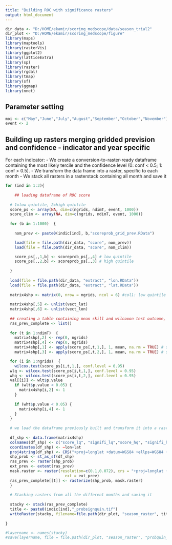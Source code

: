 ```yaml
---
title: "Building ROC with significance rasters"
output: html_document
---
```


```r
dir_data <- "D:/HOME/ekamir/scoring_medscope/data/season_trial2" 
dir_plot <- "D:/HOME/ekamir/scoring_medscope/figure" 
library(maps)
library(maptools)
library(rasterVis)
library(ggplot2)
library(latticeExtra)
library(sp)
library(raster)
library(rgdal)
library(tmap)
library(sf)
library(ggmap)
library(nnet)

```

## Parameter setting 

```r

moi <- c("May","June","July","August","September","October","November")
event <- 2

```
## Building up rasters merging gridded prevision and confidence - indicator and year specific
For each indicator:
  - We create a conversion-to-raster-ready dataframe containing the most likely tercile and the confidence level (0: conf < 0.5; 1: conf > 0.5).
  - We transform the data frame into a raster, specific to each month
  - We stack all rasters in a rasterstack containing all month and save it

```r

for (ind in 1:3){
  
    ## loading dataframe of ROC score
  
  # 1=low quintile, 2=high quintile
  score_ps <- array(NA, dim=c(ngrids, ndimT, event, 1000)) 
  score_clim <- array(NA, dim=c(ngrids, ndimT, event, 1000)) 
  
  for (b in 1:1000)  { 
    
    nom_prev <- paste0(indic[ind], b,"scoreprob_grid_prev.RData")

    load(file = file.path(dir_data, "score", nom_prev))
    load(file = file.path(dir_data, "score", nom_clim))

    score_ps[,,1,b] <- scoreprob_ps[,,4] # low quintile
    score_ps[,,2,b] <- scoreprob_ps[,,3] # high quintile
   
  }
   
  load(file = file.path(dir_data, "extract", "lon.RData"))
  load(file = file.path(dir_data, "extract", "lat.RData"))
  
  matrix4shp <- matrix(0, nrow = ngrids, ncol = 6) #col1: low quintile score; col2: low quintile score signifiance; col3: low quintile score; col4: low quintile score signifiance; col5: latitude; col6: longitude
  
  matrix4shp[,5] <- unlist(vect_lat)
  matrix4shp[,6] <- unlist(vect_lon)
  
  ## creating a table containing mean skill and wilcoxon test outcome, with both coordinates (shape ready for shapefile conversion)
  ras_prev_complete <- list()
  
  for (t in 1:ndimT)  { 
    matrix4shp[,2] <- rep(0, ngrids)
    matrix4shp[,4] <- rep(0, ngrids)
    matrix4shp[,1] <- apply(score_ps[,t,1,], 1, mean, na.rm = TRUE) # summarizing skill scores for LQ over bootstrap
    matrix4shp[,3] <- apply(score_ps[,t,2,], 1, mean, na.rm = TRUE) # summarizing skill scores for HQ over bootstrap

  for (i in 1:ngrids)  { 
    wilcox.test(score_ps[i,t,1,], conf.level = 0.95)
  wlq <- wilcox.test(score_ps[i,t,1,], conf.level = 0.95)
  whq <- wilcox.test(score_ps[i,t,2,], conf.level = 0.95)
  val[[i]] <- wlt$p.value
    if (wlt$p.value < 0.05) {
      matrix4shp[i,2] <- 1 
    }
  
    if (wht$p.value < 0.05) {
      matrix4shp[i,4] <- 1 
    }
  }
  
  # we load the dataframe previously built and transform it into a raster
  
  df_shp <- data.frame(matrix4shp)
  colnames(df_shp) <- c("score_lq", "signifi_lq","score_hq", "signifi_hq","lat","lon")
  coordinates(df_shp) <- ~lon+lat
  proj4string(df_shp) <- CRS("+proj=longlat +datum=WGS84 +ellps=WGS84 +towgs84=0,0,0")
  shp_prob <- st_as_sf(df_shp)
  ras_prev <- raster(shp_prob)
  ext_prev <- extent(ras_prev)
  mask.raster <- raster(resolution=c(0.1,0.072), crs = "+proj=longlat +datum=WGS84 +ellps=WGS84 +towgs84=0,0,0", ## !!!!!!!!!!!
                          ext = ext_prev)
  ras_prev_complete[[t]] <- rasterize(shp_prob, mask.raster)
  }
  
  # Stacking rasters from all the different months and saving it
  
  stacky <- stack(ras_prev_complete)
  title <- paste0(indic[ind],"_probsignquin.tif")
  writeRaster(stacky, filename=file.path(dir_plot, "season_raster", title), overwrite = TRUE)
  
}

#layername <- names(stacky)
#save(layername, file = file.path(dir_plot, "season_raster", "probquin_layname.RData"))
```


